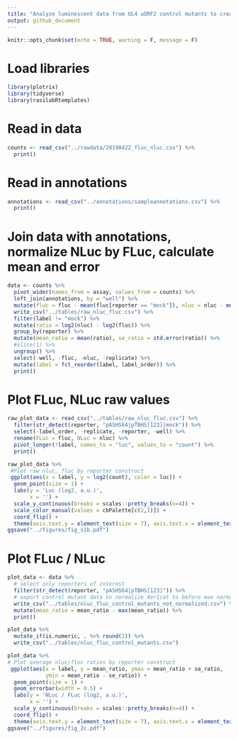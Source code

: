 ```yaml
---
title: "Analyze luminescent data from UL4 uORF2 control mutants to create figures 2C and S1B"
output: github_document
---
```


```r
knitr::opts_chunk$set(echo = TRUE, warning = F, message = F)
```

# Load libraries

```r
library(plotrix)
library(tidyverse)
library(rasilabRtemplates)
```

# Read in data

```r
counts <- read_csv("../rawdata/20190422_fluc_nluc.csv") %>% 
  print()
```

# Read in annotations

```r
annotations <- read_csv("../annotations/sampleannotations.csv") %>% 
  print()
```

# Join data with annotations, normalize NLuc by FLuc, calculate mean and error

```r
data <- counts %>% 
  pivot_wider(names_from = assay, values_from = counts) %>%
  left_join(annotations, by = "well") %>%
  mutate(fluc = fluc - mean(fluc[reporter == "mock"]), nluc = nluc - mean(nluc[reporter == "mock"])) %>%
  write_csv("../tables/raw_nluc_fluc.csv") %>%
  filter(label != "mock") %>% 
  mutate(ratio = log2(nluc) - log2(fluc)) %>% 
  group_by(reporter) %>% 
  mutate(mean_ratio = mean(ratio), se_ratio = std.error(ratio)) %>%
  #slice(1) %>% 
  ungroup() %>% 
  select(-well, -fluc, -nluc, -replicate) %>%
  mutate(label = fct_reorder(label, label_order)) %>%
  print()
```

# Plot FLuc, NLuc raw values

```r
raw_plot_data <- read_csv("../tables/raw_nluc_fluc.csv") %>%
  filter(str_detect(reporter, "pASHS64|pTBHS[123]|mock")) %>%
  select(-label_order, -replicate, -reporter, -well) %>%
  rename(FLuc = fluc, NLuc = nluc) %>%
  pivot_longer(!label, names_to = "luc", values_to = "count") %>%
  print()

raw_plot_data %>%
 #Plot raw nluc, fluc by reporter construct
 ggplot(aes(x = label, y = log2(count), color = luc)) +
  geom_point(size = 1) +
  labs(y = 'Luc (log2, a.u.)',
       x = '') +
  scale_y_continuous(breaks = scales::pretty_breaks(n=4)) +
  scale_color_manual(values = cbPalette[c(2,1)]) +
  coord_flip() +
  theme(axis.text.y = element_text(size = 7), axis.text.x = element_text(size = 7), legend.title = element_blank())
ggsave("../figures/fig_s1b.pdf")
```

# Plot FLuc / NLuc

```r
plot_data <- data %>%
  # select only reporters of interest
  filter(str_detect(reporter, "pASHS64|pTBHS[123]")) %>%
  # export control mutant data to normalize 4er1cat to before max normalizing
  write_csv("../tables/nluc_fluc_control_mutants_not_normalized.csv") %>%
  mutate(mean_ratio = mean_ratio - max(mean_ratio)) %>% 
  print()

plot_data %>% 
  mutate_if(is.numeric, . %>% round(2)) %>% 
  write_csv("../tables/nluc_fluc_control_mutants.csv")

plot_data %>%
# Plot average nluc/fluc ratios by reporter construct
 ggplot(aes(x = label, y = mean_ratio, ymax = mean_ratio + se_ratio,
            ymin = mean_ratio - se_ratio)) +  
  geom_point(size = 1) +
  geom_errorbar(width = 0.5) +
  labs(y = 'NLuc / FLuc (log2, a.u.)',
       x = '') +
  scale_y_continuous(breaks = scales::pretty_breaks(n=4)) +
  coord_flip() +
  theme(axis.text.y = element_text(size = 7), axis.text.x = element_text(size = 7))
ggsave("../figures/fig_2c.pdf")
```